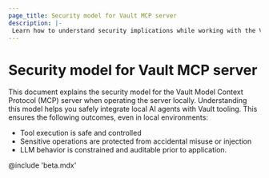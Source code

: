 ```yaml
---
page_title: Security model for Vault MCP server  
description: |-
 Learn how to understand security implications while working with the Vault MCP Server.
---
```


# Security model for Vault MCP server

This document explains the security model for the Vault Model Context Protocol (MCP) server when operating the server locally.
Understanding this model helps you safely integrate local AI agents with Vault tooling.
This ensures the following outcomes, even in local environments:

- Tool execution is safe and controlled
- Sensitive operations are protected from accidental misuse or injection
- LLM behavior is constrained and auditable prior to application.

@include 'beta.mdx'
